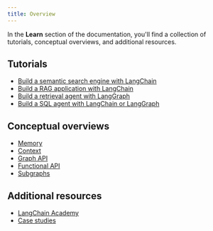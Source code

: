 ```yaml
---
title: Overview
---
```


In the **Learn** section of the documentation, you'll find a collection of tutorials, conceptual overviews, and additional resources.

## <Icon icon="code" size={20} /> Tutorials

- [Build a semantic search engine with LangChain](/oss/javascript/langchain/knowledge-base)
- [Build a RAG application with LangChain](/oss/javascript/langchain/rag)
- [Build a retrieval agent with LangGraph](/oss/javascript/langgraph/agentic-rag)
- [Build a SQL agent with LangChain or LangGraph](/oss/javascript/langchain/sql-agent)

## <Icon icon="book" size={20} /> Conceptual overviews

- [Memory](/oss/javascript/memory)
- [Context](/oss/javascript/context)
- [Graph API](/oss/javascript/langgraph/graph-api)
- [Functional API](/oss/javascript/langgraph/functional-api)
- [Subgraphs](/oss/javascript/subgraphs)

## <Icon icon="list" size={20} /> Additional resources

- [LangChain Academy](https://academy.langchain.com/)
- [Case studies](/oss/javascript/langgraph/case-studies)
